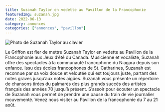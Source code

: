 ```yaml
---
title: Suzanah Taylor en vedette au Pavillon de la Francophonie
featuredImg: suzanah.jpg
date: 2022-06-13
category: annonces
categories: ["annonces", "pavillon"]
---
```

![Photo de Suzanah Taylor au clavier](suzanah.jpg)

Le Griffon est fier de mettre Suzanah Taylor en vedette au Pavillon de la Francophonie aux Jeux d’été du Canada. Musicienne et vocaliste, Suzanah offre des spectacles à la communauté francophone du Niagara depuis son enfance. Issu des écoles francophones de St. Catharines, Suzanah est reconnue par sa voix douce et veloutée qui est toujours juste, partant des notes graves jusqu’aux notes aigües. Suzanah vous présente un répertoire de chansons tirées du palmarès des plus grands succès des artistes français des années 70 jusqu’à présent. S’assoir pour écouter un spectacle de Suzanah vous permet de prendre une pause du train de vie journalier mouvementé. Venez nous visiter au Pavillon de la francophonie du 7 au 21 août.